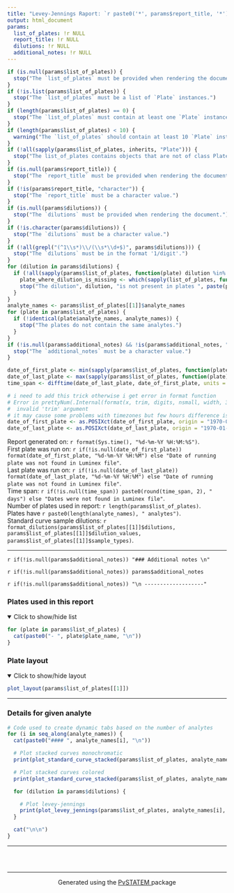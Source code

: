```yaml
---
title: "Levey-Jennings Raport: `r paste0('*', params$report_title, '*')`"
output: html_document
params:
  list_of_plates: !r NULL
  report_title: !r NULL
  dilutions: !r NULL
  additional_notes: !r NULL
---
```


```r
if (is.null(params$list_of_plates)) {
  stop("The `list_of_plates` must be provided when rendering the document.")
}
if (!is.list(params$list_of_plates)) {
  stop("The `list_of_plates` must be a list of `Plate` instances.")
}
if (length(params$list_of_plates) == 0) {
  stop("The `list_of_plates` must contain at least one `Plate` instance.")
}
if (length(params$list_of_plates) < 10) {
  warning("The `list_of_plates` should contain at least 10 `Plate` instances to generate a comprehensive report.")
}
if (!all(sapply(params$list_of_plates, inherits, "Plate"))) {
  stop("The list_of_plates contains objects that are not of class Plate.")
}
if (is.null(params$report_title)) {
  stop("The `report_title` must be provided when rendering the document.")
}
if (!is(params$report_title, "character")) {
  stop("The `report_title` must be a character value.")
}
if (is.null(params$dilutions)) {
  stop("The `dilutions` must be provided when rendering the document.")
}
if (!is.character(params$dilutions)) {
  stop("The `dilutions` must be a character value.")
}
if (!all(grepl("(^1\\s*)\\/(\\s*\\d+$)", params$dilutions))) {
  stop("The `dilutions` must be in the format '1/digit'.")
}
for (dilution in params$dilutions) {
  if (!all(sapply(params$list_of_plates, function(plate) dilution %in% plate$get_dilution("STANDARD CURVE")))) {
    plate_where_dilution_is_missing <- which(sapply(list_of_plates, function(plate) !(dilution %in% plate$get_dilution("STANDARD CURVE"))))
    stop("The dilution", dilution, "is not present in plates ", paste(plate_where_dilution_is_missing, collapse = ", "))
  }
}
analyte_names <- params$list_of_plates[[1]]$analyte_names
for (plate in params$list_of_plates) {
  if (!identical(plate$analyte_names, analyte_names)) {
    stop("The plates do not contain the same analytes.")
  }
}
if (!is.null(params$additional_notes) && !is(params$additional_notes, "character")) {
  stop("The `additional_notes` must be a character value.")
}

date_of_first_plate <- min(sapply(params$list_of_plates, function(plate) plate$plate_datetime))
date_of_last_plate <- max(sapply(params$list_of_plates, function(plate) plate$plate_datetime))
time_span <- difftime(date_of_last_plate, date_of_first_plate, units = "days")

# i need to add this trick otherwise i get error in format function
# Error in prettyNum(.Internal(format(x, trim, digits, nsmall, width, 3L,  :
#  invalid 'trim' argument
# it may cause some problems with timezones but few hours difference is not a big deal
date_of_first_plate <- as.POSIXct(date_of_first_plate, origin = "1970-01-01", tz = "UTC")
date_of_last_plate <- as.POSIXct(date_of_last_plate, origin = "1970-01-01", tz = "UTC")
```

Report generated on:  `r format(Sys.time(), "%d-%m-%Y %H:%M:%S")`.  
First plate was run on: `r if(!is.null(date_of_first_plate)) format(date_of_first_plate, "%d-%m-%Y %H:%M") else "Date of running plate was not found in Luminex file"`.  
Last plate was run on: `r if(!is.null(date_of_last_plate)) format(date_of_last_plate, "%d-%m-%Y %H:%M") else "Date of running plate was not found in Luminex file"`.  
Time span: `r if(!is.null(time_span)) paste0(round(time_span, 2), " days") else "Dates were not found in Luminex file"`.  
Number of plates used in report: `r length(params$list_of_plates)`.  
Plates have `r paste0(length(analyte_names), " analytes")`.  
Standard curve sample dilutions: `r format_dilutions(params$list_of_plates[[1]]$dilutions, params$list_of_plates[[1]]$dilution_values, params$list_of_plates[[1]]$sample_types)`.

------------------

`r if(!is.null(params$additional_notes)) "### Additional notes \n" `  

`r if(!is.null(params$additional_notes)) params$additional_notes `  

`r if(!is.null(params$additional_notes)) "\n -------------------" ` 

### Plates used in this report

<details open>
  <summary>Click to show/hide list</summary>
```r
for (plate in params$list_of_plates) {
  cat(paste0("- ", plate$plate_name, "\n"))
}
```
</details>

### Plate layout

<details open>
  <summary>Click to show/hide layout</summary>
```r
plot_layout(params$list_of_plates[[1]])
```
</details>

------------------
 
### Details for given analyte {.tabset .tabset-fade}

```r
# Code used to create dynamic tabs based on the number of analytes
for (i in seq_along(analyte_names)) {
  cat(paste0("#### ", analyte_names[i], "\n"))

  # Plot stacked curves monochromatic
  print(plot_standard_curve_stacked(params$list_of_plates, analyte_names[i]))

  # Plot stacked curves colored
  print(plot_standard_curve_stacked(params$list_of_plates, analyte_names[i], monochromatic = FALSE))

  for (dilution in params$dilutions) {

    # Plot levey-jennings
    print(plot_levey_jennings(params$list_of_plates, analyte_names[i], dilution))
  }

  cat("\n\n")
}
```

------------------

### &nbsp;

<hr />
<p style="text-align: center;">Generated using the <a href="https://github.com/mini-pw/PvSTATEM">PvSTATEM </a> package </p>


